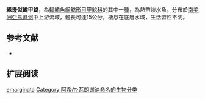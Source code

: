 {{Speciesbox
| name = 緣邊似鱒甲鯰
| image = 
| image_width = 250px
| image_caption = 
| status = NE
| status_system = IUCN3.1
| genus = Squaliforma
| species = emarginata
| authority = [[Achille_Valenciennes|Valenciennes]], 1840
| synonyms = *''Hypostomus emarginatus '',Valenciennes, 1840 
}}

'''緣邊似鱒甲鯰'''，為[[輻鰭魚綱|輻鰭魚綱]][[鯰形目|鯰形目]][[甲鯰科|甲鯰科]]的其中一[[種|種]]，為熱帶淡水魚，分布於[[南美洲|南美洲]][[亞馬遜河|亞馬遜河]]中上游流域，體長可達15公分，棲息在底層水域，生活習性不明。

==参考文献==
*{{FishBase_species|genus=Squaliforma|species=emarginata |year=2015|month=1}}

== 扩展阅读 ==
{{refbegin}}
{{wikispecies-inline|Squaliforma emarginata|緣邊似鱒甲鯰}}
{{refend}}
{{Taxonbar|from=Q5695653}}

[[Category:似鱒甲鯰屬|emarginata]]
[[Category:阿希尔·瓦朗谢讷命名的生物分类|Category:阿希尔·瓦朗谢讷命名的生物分类]]